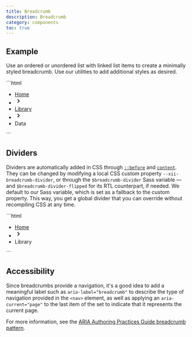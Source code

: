 ```yaml
---
title: Breadcrumb
description: Breadcrumb
category: components
toc: true
---
```



## Example

Use an ordered or unordered list with linked list items to create a minimally styled breadcrumb. Use our utilities to add additional styles as desired.

<Snippet>
    <Fragment slot="html">
        ```html
        <nav aria-label="Breadcrumb">
            <ul class="breadcrumb">
                <li class="item"><a href="#" class="link">Home</a></li>
                <li class="item">
                    <svg width="20" height="20" xmlns="http://www.w3.org/2000/svg" viewBox="0 0 20 20"
                         fill="currentColor" aria-hidden="true">
                        <path fill-rule="evenodd"
                              d="M7.293 14.707a1 1 0 010-1.414L10.586 10 7.293 6.707a1 1 0 011.414-1.414l4 4a1 1 0 010 1.414l-4 4a1 1 0 01-1.414 0z"
                              clip-rule="evenodd"/>
                    </svg>
                </li>
                <li class="item"><a href="#" class="link">Library</a></li>
                <li class="item">
                    <svg width="20" height="20" xmlns="http://www.w3.org/2000/svg" viewBox="0 0 20 20"
                         fill="currentColor" aria-hidden="true">
                        <path fill-rule="evenodd"
                              d="M7.293 14.707a1 1 0 010-1.414L10.586 10 7.293 6.707a1 1 0 011.414-1.414l4 4a1 1 0 010 1.414l-4 4a1 1 0 01-1.414 0z"
                              clip-rule="evenodd"/>
                    </svg>
                </li>
                <li class="item active" aria-current="page">Data</li>
            </ul>
        </nav>
        ```
    </Fragment>
</Snippet>

## Dividers

Dividers are automatically added in CSS through [`::before`](https://developer.mozilla.org/en-US/docs/Web/CSS/::before) and [`content`](https://developer.mozilla.org/en-US/docs/Web/CSS/content). They can be changed by modifying a local CSS custom property `--xii-breadcrumb-divider`, or through the `$breadcrumb-divider` Sass variable — and `$breadcrumb-divider-flipped` for its RTL counterpart, if needed. We default to our Sass variable, which is set as a fallback to the custom property. This way, you get a global divider that you can override without recompiling CSS at any time.

<Snippet>
    <Fragment slot="html">
        ```html
        <nav aria-label="breadcrumb">
            <ul class="breadcrumb">
                <li class="item"><a href="#" class="link">Home</a></li>
                <li class="item">
                    <svg width="20" height="20" xmlns="http://www.w3.org/2000/svg" viewBox="0 0 20 20"
                         fill="currentColor"
                         aria-hidden="true">
                        <path fill-rule="evenodd"
                              d="M7.293 14.707a1 1 0 010-1.414L10.586 10 7.293 6.707a1 1 0 011.414-1.414l4 4a1 1 0 010 1.414l-4 4a1 1 0 01-1.414 0z"
                              clip-rule="evenodd"/>
                    </svg>
                </li>
                <li class="item active" aria-current="page">Library</li>
            </ul>
        </nav>
        ```
    </Fragment>
</Snippet>

## Accessibility

Since breadcrumbs provide a navigation, it's a good idea to add a meaningful label such as `aria-label="breadcrumb"` to describe the type of navigation provided in the `<nav>` element, as well as applying an `aria-current="page"` to the last item of the set to indicate that it represents the current page.

For more information, see the [ARIA Authoring Practices Guide breadcrumb pattern](https://www.w3.org/WAI/ARIA/apg/patterns/breadcrumb/).